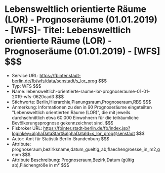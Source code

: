 # Lebensweltlich orientierte Räume (LOR) - Prognoseräume (01.01.2019) - [WFS]- Titel: Lebensweltlich orientierte Räume (LOR) - Prognoseräume (01.01.2019) - [WFS] $$$
- Service URL: https://fbinter.stadt-berlin.de/fb/wfs/data/senstadt/s_lor_prog $$$
- Typ: WFS $$$
- Name: lebensweltlich-orientierte-raume-lor-prognoseraume-01-01-2019-wfs-0620cad3 $$$
- Stichworte: Berlin,Hierarchie,Planungsraum,Prognoseraum,RBS $$$
- Anmerkung: Informationen zu den in 60 Prognoseräume eingeteilten "Lebensweltlich orientierten Räume (LOR)", die mit jeweils durchschnittlich etwa 60.000 Einwohnern für die teilräumliche Bevölkerungsprognose gekennzeichnet sind. $$$
- Fisbroker URL: https://fbinter.stadt-berlin.de/fb/index.jsp?loginkey=alphaDataStart&alphaDataId=s_lor_prog@senstadt $$$
- Autor: Amt für Statistik Berlin-Brandenburg $$$
- Attribute: prognoseraum,bezirksname,datum_gueltig_ab,flaechengroesse_in_m2,geom $$$
- Attribute Beschreibung: Prognoseraum,Bezirk,Datum (gültig ab),Flächengröße in m² $$$
